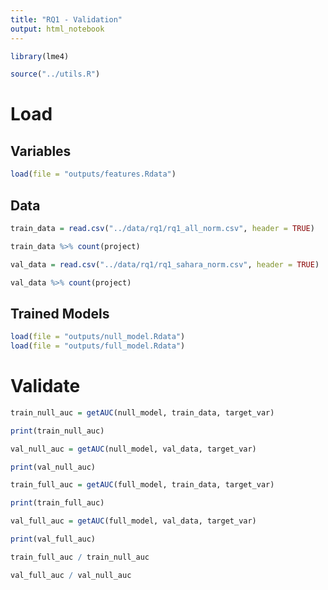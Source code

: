 ```yaml
---
title: "RQ1 - Validation"
output: html_notebook
---
```


```r
library(lme4)
```

```r
source("../utils.R")
```

# Load

## Variables

```r
load(file = "outputs/features.Rdata")
```

## Data

```r
train_data = read.csv("../data/rq1/rq1_all_norm.csv", header = TRUE)
```

```r
train_data %>% count(project)
```

```r
val_data = read.csv("../data/rq1/rq1_sahara_norm.csv", header = TRUE)
```

```r
val_data %>% count(project)
```

## Trained Models

```r
load(file = "outputs/null_model.Rdata")
load(file = "outputs/full_model.Rdata")
```

# Validate

```r
train_null_auc = getAUC(null_model, train_data, target_var)

print(train_null_auc)
```

```r
val_null_auc = getAUC(null_model, val_data, target_var)

print(val_null_auc)
```

```r
train_full_auc = getAUC(full_model, train_data, target_var)

print(train_full_auc)
```

```r
val_full_auc = getAUC(full_model, val_data, target_var)

print(val_full_auc)
```

```r
train_full_auc / train_null_auc
```

```r
val_full_auc / val_null_auc
```